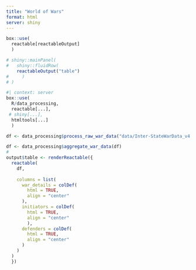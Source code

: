 ```yaml
---
title: "World of Wars"
format: html
server: shiny
---
```




```r
box::use(
  reactable[reactableOutput]
  )

# shiny::mainPanel(
#   shiny::fluidRow(
    reactableOutput("table")
#     )
# )

```

```r
#| context: server
box::use(
  R/data_processing,
  reactable[...],
 # shiny[...],
  htmltools[...]
  )

df <- data_processing$process_raw_war_data("data/Inter-StateWarData_v4.0.csv")

df <- data_processing$aggregate_war_data(df)
#
output$table <- renderReactable({
  reactable(
    df,
    
    columns = list(
      war_details = colDef(
        html = TRUE,
        align = "center"
      ),
      initiators = colDef(
        html = TRUE,
        align = "center"
        ),
      defenders = colDef(
        html = TRUE,
        align = "center"
      )
    )
  )
  })


```
